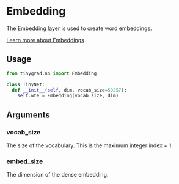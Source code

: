 # Embedding

The Embedding layer is used to create word embeddings.

[Learn more about Embeddings](https://developers.google.com/machine-learning/crash-course/embeddings/video-lecture#:~:text=An%20embedding%20is%20a%20relatively,like%20sparse%20vectors%20representing%20words.)

## Usage
```python copy
from tinygrad.nn import Embedding

class TinyNet: 
  def __init__(self, dim, vocab_size=50257):
    self.wte = Embedding(vocab_size, dim)
```

## Arguments

### vocab_size 

The size of the vocabulary. This is the maximum integer index + 1.

### embed_size

The dimension of the dense embedding.
